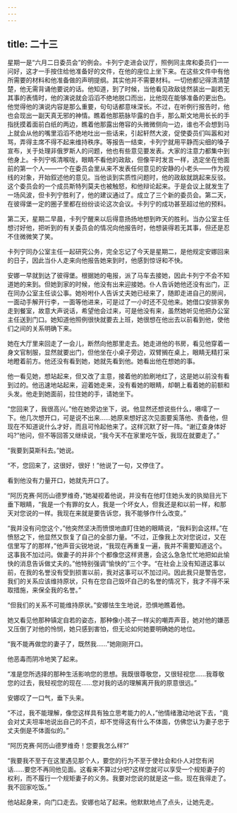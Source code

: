 ```yaml
---
---
---
```

title: 二十三
---




星期一是“六月二日委员会”的例会。卡列宁走进会议厅，照例同主席和委员们一一问好，这才一手按住给他准备好的文件，在他的座位上坐下来。在这些文件中有他所需要的材料和他准备做的声明提纲。其实他并不需要材料。一切他都记得清清楚楚，他无需背诵他要说的话。他知道，到了时候，当他看见政敌徒然装出一副若无其事的表情时，他的演说就会滔滔不绝地脱口而出，比他现在能够准备的更出色。他觉得他的演说内容是那么重要，句句话都意味深长。不过，在听例行报告时，他也会现出一副天真无邪的神情。瞧着他那筋脉毕露的白手，那么斯文地用长长的手指抚摸着面前白纸的两边，瞧着他那露出倦容的头微微侧向一边，谁也不会想到马上就会从他的嘴里滔滔不绝地吐出一些话来，引起轩然大波，促使委员们叫嚣和对骂，弄得主席不得不起来维持秩序。等报告一结束，卡列宁就用平静而尖细的嗓子宣布，关于处理非俄罗斯人的问题，他也有些意见要发表。大家的注意力都集中到他身上。卡列宁咳清喉咙，眼睛不看他的政敌，但像平时发言一样，选定坐在他面前的第一个人——一个在委员会里从来不发表任何意见的安静的小老头——作为视线的对象，开始叙述他的意见。当他谈到实质性问题时，他的政敌就跳起来反驳。这个委员会的一个成员斯特列莫夫也被触怒，和他辩论起来。于是会议上就发生了一场风波，但卡列宁胜利了，他的建议通过了。成立了三个新的委员会。第二天，在彼得堡一定的圈子里都在纷纷谈论这次会议。卡列宁的成功甚至超过他的预料。

第二天，星期二早晨，卡列宁醒来以后得意扬扬地想到昨天的胜利。当办公室主任想讨好他，把听到的有关委员会的情况向他报告时，他想装得若无其事，但还是忍不住微微笑了笑。

卡列宁同办公室主任一起研究公务，完全忘记了今天是星期二，是他规定安娜回来的日子，因此当仆人走来向他报告她来到时，他感到惊讶和不快。

安娜一早就到达了彼得堡。根据她的电报，派了马车去接她，因此卡列宁不会不知道她的来到。但她到家的时候，他没有出来迎接她。仆人告诉她他还没有出门，正在同办公室主任谈公事。她吩咐仆人告诉丈夫她已经来了，随即走进自己的房间，一面动手解开行李，一面等他进来，可是过了一小时还不见他来。她借口安排家务走到餐室，故意大声说话，希望他会过来，可是他没有来，虽然她听见他把办公室主任送到门口。她知道他照例很快就要去上班，她很想在他出去以前看到他，使他们之间的关系明确下来。

她在大厅里来回走了一会儿，断然向他那里走去。她走进他的书房，看见他穿着一身文官制服，显然就要出门，但他坐在小桌子旁边，双臂搁在桌上，眼睛无精打采地瞪着前方。他还没有看到她，她就先看到他。她看出他在想她的事。

他一看见她，想站起来，但又改了主意，接着他的脸刷地红了，这是她以前没有看到过的。他迅速地站起来，迎着她走来，没有看她的眼睛，却朝上看着她的前额和头发。他走到她面前，拉住她的手，请她坐下。

“您回来了，我很高兴。”他在她旁边坐下，说。他显然还想说些什么，嗫嚅了一下。他几次想开口，可是说不出来……她原来想好这次见面要奚落他、责备他，但现在不知道说什么才好，而且可怜起他来了。这样沉默了好一阵。“谢辽查身体好吗?”他问，但不等回答又继续说，“我今天不在家里吃午饭，我现在就要走了。”

“我要到莫斯科去。”她说。

“不，您回来了，这很好，很好！”他说了一句，又停住了。

看到他没有力量开口，她就先开口了。

“阿历克赛·阿历山德罗维奇，”她凝视着他说，并没有在他盯住她头发的执拗目光下垂下眼睛，“我是一个有罪的女人，我是一个坏女人，但我还是和以前一样，和那天对您说的一样。我现在来就是要告诉您，我不能够作什么改变。”

“我并没有问您这个，”他突然坚决而愤恨地直盯住她的眼睛说，“我料到会这样。”在愤怒之下，他显然又恢复了自己的全部力量。“不过，正像我上次对您说过，又在信里写了的那样，”他声音尖锐地说，“我现在再重复一遍，我并不需要知道这个。这事我不加过问。做妻子的并非个个都像您这样贤惠，会这么急急忙忙地把如此愉快的消息告诉做丈夫的。”他特别强调“愉快的”三个字。“在社会上没有知道这事以前，在我的名誉没有受到损害以前，我对这事可以不加过问。因此我只是警告您，我们的关系应该维持原状，只有在您自己毁坏自己的名誉的情况下，我才不得不采取措施，来保全我的名誉。”

“但我们的关系不可能维持原状。”安娜怯生生地说，恐惧地瞧着他。

她又看见他那种镇定自若的姿态，那种像小孩子一样尖的嘲弄声音，她对他的嫌恶又压倒了对他的怜悯，她只感到害怕，但无论如何她要明确她的地位。

“我不能再做您的妻子了，既然我……”她刚刚开口。

他恶毒而阴冷地笑了起来。

“准是您所选择的那种生活影响您的思想。我既很尊敬您，又很轻视您……我尊敬您的过去，我轻视您的现在……您对我的话的理解离开我的原意很远。”

安娜叹了一口气，垂下头来。

“不过，我不能理解，像您这样具有独立思考能力的人，”他情绪激动地说下去，“竟会对丈夫坦率地说出自己的不贞，却不觉得这有什么不体面，仿佛您认为妻子忠于丈夫倒是不体面似的。”

“阿历克赛·阿历山德罗维奇！您要我怎么样?”

“我要我不至于在这里遇见那个人，要您的行为不至于使社会和仆人对您有闲话……要您不再同他见面。这看来不算过分吧?这样您就可以享受一个规矩妻子的权利，而不履行一个规矩妻子的义务。我要对您说的就是这一些。现在我得走了。我不回家吃饭。”

他站起身来，向门口走去。安娜也站了起来。他默默地点了点头，让她先走。